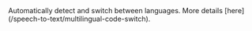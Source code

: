 <Accordion title="Multilingual code switch">
    Automatically detect and switch between languages. More details [here](/speech-to-text/multilingual-code-switch).
</Accordion>